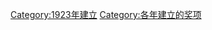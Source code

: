 {{cat topic in year| topic=建立的奖项|year=1923}}
[[Category:1923年建立|Category:1923年建立]]
[[Category:各年建立的奖项|Category:各年建立的奖项]]